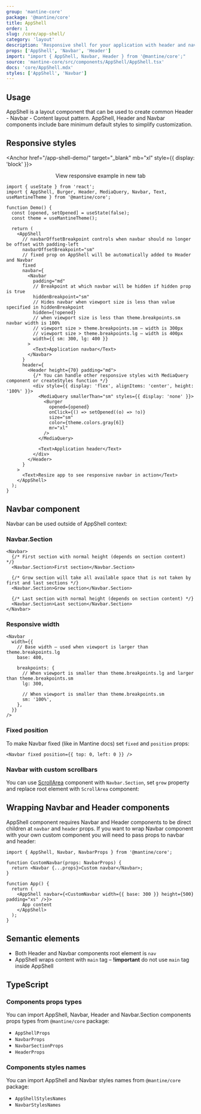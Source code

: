 ```yaml
---
group: 'mantine-core'
package: '@mantine/core'
title: AppShell
order: 1
slug: /core/app-shell/
category: 'layout'
description: 'Responsive shell for your application with header and navbar'
props: ['AppShell', 'Navbar', 'Header']
import: "import { AppShell, Navbar, Header } from '@mantine/core';"
source: 'mantine-core/src/components/AppShell/AppShell.tsx'
docs: 'core/AppShell.mdx'
styles: ['AppShell', 'Navbar']
---
```



## Usage

AppShell is a layout component that can be used to create common Header - Navbar - Content layout pattern.
AppShell, Header and Navbar components include bare minimum default styles to simplify customization.

<Demo data={AppShellDemos.usage} />

## Responsive styles

<Anchor href="/app-shell-demo/" target="_blank" mb="xl" style={{ display: 'block' }}>
  <Center inline>
    <span style={{ marginRight: 7 }}>View responsive example in new tab</span>
    <ExternalLinkIcon width={18} height={18} />
  </Center>
</Anchor>

```tsx
import { useState } from 'react';
import { AppShell, Burger, Header, MediaQuery, Navbar, Text, useMantineTheme } from '@mantine/core';

function Demo() {
  const [opened, setOpened] = useState(false);
  const theme = useMantineTheme();

  return (
    <AppShell
      // navbarOffsetBreakpoint controls when navbar should no longer be offset with padding-left
      navbarOffsetBreakpoint="sm"
      // fixed prop on AppShell will be automatically added to Header and Navbar
      fixed
      navbar={
        <Navbar
          padding="md"
          // Breakpoint at which navbar will be hidden if hidden prop is true
          hiddenBreakpoint="sm"
          // Hides navbar when viewport size is less than value specified in hiddenBreakpoint
          hidden={!opened}
          // when viewport size is less than theme.breakpoints.sm navbar width is 100%
          // viewport size > theme.breakpoints.sm – width is 300px
          // viewport size > theme.breakpoints.lg – width is 400px
          width={{ sm: 300, lg: 400 }}
        >
          <Text>Application navbar</Text>
        </Navbar>
      }
      header={
        <Header height={70} padding="md">
          {/* You can handle other responsive styles with MediaQuery component or createStyles function */}
          <div style={{ display: 'flex', alignItems: 'center', height: '100%' }}>
            <MediaQuery smallerThan="sm" styles={{ display: 'none' }}>
              <Burger
                opened={opened}
                onClick={() => setOpened((o) => !o)}
                size="sm"
                color={theme.colors.gray[6]}
                mr="xl"
              />
            </MediaQuery>

            <Text>Application header</Text>
          </div>
        </Header>
      }
    >
      <Text>Resize app to see responsive navbar in action</Text>
    </AppShell>
  );
}
```

## Navbar component

Navbar can be used outside of AppShell context:

<Demo data={AppShellDemos.navbar} />

### Navbar.Section

```tsx
<Navbar>
  {/* First section with normal height (depends on section content) */}
  <Navbar.Section>First section</Navbar.Section>

  {/* Grow section will take all available space that is not taken by first and last sections */}
  <Navbar.Section>Grow section</Navbar.Section>

  {/* Last section with normal height (depends on section content) */}
  <Navbar.Section>Last section</Navbar.Section>
</Navbar>
```

### Responsive width

```tsx
<Navbar
  width={{
    // Base width – used when viewport is larger than theme.breakpoints.lg
    base: 400,

    breakpoints: {
      // When viewport is smaller than theme.breakpoints.lg and larger than theme.breakpoints.sm
      lg: 300,

      // When viewport is smaller than theme.breakpoints.sm
      sm: '100%',
    },
  }}
/>
```

### Fixed position

To make Navbar fixed (like in Mantine docs) set `fixed` and `position` props:

```tsx
<Navbar fixed position={{ top: 0, left: 0 }} />
```

### Navbar with custom scrollbars

You can use [ScrollArea](/core/scroll-area/) component with `Navbar.Section`,
set `grow` property and replace root element with `ScrollArea` component:

<Demo data={AppShellDemos.scrollbars} />

## Wrapping Navbar and Header components

AppShell component requires Navbar and Header components to be direct children at `navbar` and `header` props.
If you want to wrap Navbar component with your own custom component you will need to pass props to navbar and header:

```tsx
import { AppShell, Navbar, NavbarProps } from '@mantine/core';

function CustomNavbar(props: NavbarProps) {
  return <Navbar {...props}>Custom navbar</Navbar>;
}

function App() {
  return (
    <AppShell navbar={<CustomNavbar width={{ base: 300 }} height={500} padding="xs" />}>
      App content
    </AppShell>
  );
}
```

## Semantic elements

- Both Header and Navbar components root element is `nav`
- AppShell wraps content with `main` tag – **!important** do not use `main` tag inside AppShell

## TypeScript

### Components props types

You can import AppShell, Navbar, Header and Navbar.Section components props types from `@mantine/core` package:

- `AppShellProps`
- `NavbarProps`
- `NavbarSectionProps`
- `HeaderProps`

### Components styles names

You can import AppShell and Navbar styles names from `@mantine/core` package:

- `AppShellStylesNames`
- `NavbarStylesNames`
